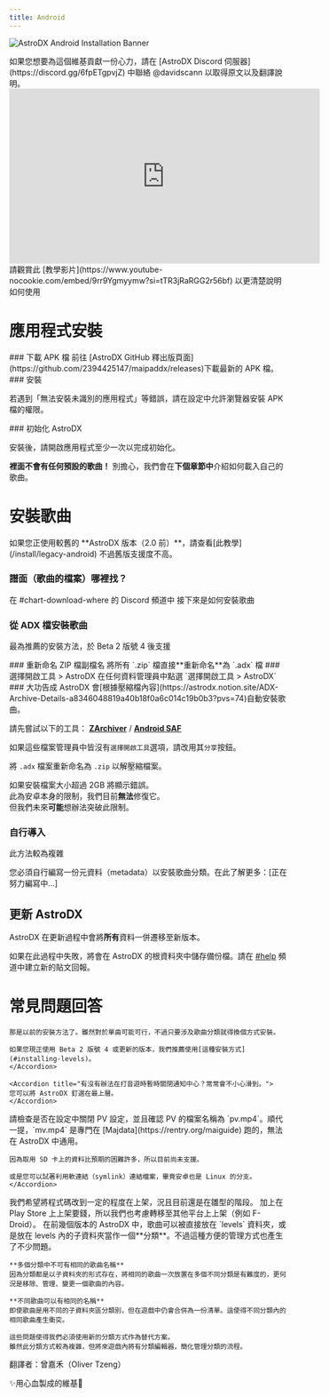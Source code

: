 ```yaml
---
title: Android
---
```


![AstroDX Android Installation Banner](content/media/androidguidebanner.webp)


<Callout title="我們需要翻譯者！" type="info">
  如果您想要為這個維基貢獻一份心力，請在 [AstroDX Discord
  伺服器](https://discord.gg/6fpETgpvjZ) 中聯絡 @davidscann 以取得原文以及翻譯說明。
</Callout>

<iframe
  width="560"
  height="315"
  src="https://www.youtube-nocookie.com/embed/9rr9Ygmyymw?si=tTR3jRaRGG2r56bf"
  title="YouTube 播放器"
  frameBorder="0"
  allow="accelerometer; autoplay; clipboard-write; encrypted-media; gyroscope; picture-in-picture; web-share"
  referrerPolicy="strict-origin-when-cross-origin"
  allowFullScreen
></iframe>
請觀賞此
[教學影片](https://www.youtube-nocookie.com/embed/9rr9Ygmyymw?si=tTR3jRaRGG2r56bf)
以更清楚說明如何使用

# 應用程式安裝

<Steps>
<Step>
### 下載 APK 檔
前往 [AstroDX GitHub 釋出版頁面](https://github.com/2394425147/maipaddx/releases)下載最新的 APK 檔。
</Step>
<Step>
### 安裝

若遇到「無法安裝未識別的應用程式」等錯誤，請在設定中允許瀏覽器安裝 APK 檔的權限。

</Step>

<Step>
### 初始化 AstroDX

安裝後，請開啟應用程式至少一次以完成初始化。

</Step>
</Steps>

**裡面不會有任何預設的歌曲！**
別擔心，我們會在**下個章節中**介紹如何載入自己的歌曲。

# 安裝歌曲

<Callout>
  如果您正使用較舊的 **AstroDX 版本（2.0 前）**，請查看[此教學](/install/legacy-android)
  不過舊版支援度不高。
</Callout>

### 譜面（歌曲的檔案）哪裡找？

<Cards>
  <Card
    title="譜面哪裡找？"
    href="https://discord.com/channels/892807792996536453/1081048213185900584"
  >
    在 #chart-download-where 的 Discord 頻道中
  </Card>
</Cards>
接下來是如何安裝歌曲

### **從 ADX 檔安裝歌曲**

最為推薦的安裝方法，於 Beta 2 版號 4 後支援

<Steps>

<Step>
    ### 重新命名 ZIP 檔副檔名
    將所有 `.zip` 檔直接**重新命名**為 `.adx` 檔
</Step>

<Step>
    ### 選擇開啟工具 > AstroDX
    在任何資料管理員中點選 `選擇開啟工具 > AstroDX`
</Step>

<Step>
  ### 大功告成
  AstroDX 會[根據壓縮檔內容](https://astrodx.notion.site/ADX-Archive-Details-a8346048819a40b18f0a6c014c19b0b3?pvs=74)自動安裝歌曲。
</Step>

</Steps>

<Callout title="在某些如小米或三星的裝置上可能沒有以 AstroDX 開啟檔案的選項。" type="warn">

請先嘗試以下的工具：
[**ZArchiver**](https://play.google.com/store/apps/details?id=ru.zdevs.zarchiver) /
[**Android SAF**](https://play.google.com/store/apps/details?id=com.marc.files)

如果這些檔案管理員中皆沒有`選擇開啟工具`選項，請改用其`分享`按鈕。
</Callout>

將 `.adx` 檔案重新命名為 `.zip` 以解壓縮檔案。

<Callout title="安卓限制：.adx 檔案大小不得大於 2GB">


如果安裝檔案大小超過 2GB 將顯示錯誤。<br />此為安卓本身的限制，我們目前**無法**修復它。<br />
但我們未來**可能**想辦法突破此限制。
</Callout>

### 自行導入

此方法較為複雜

您必須自行編寫一份元資料（metadata）以安裝歌曲分類。在此了解更多：[正在努力編寫中...]

## 更新 AstroDX

AstroDX 在更新過程中會將**所有**資料一併遷移至新版本。

如果在此過程中失敗，將會在 AstroDX 的根資料夾中儲存備份檔。請在 [#help](https://discord.com/channels/892807792996536453/1017394299933044847) 頻道中建立新的貼文回報。

# 常見問題回答

<Accordions>
	<Accordion title="我已經將 .rar/.zip 檔放在 levels 資料夾內了，怎麼跑不出曲目？">

	那是以前的安裝方法了。雖然對於單曲可能可行，不過只要涉及歌曲分類就得換個方式安裝。

    如果您現正使用 Beta 2 版號 4 或更新的版本，我們推薦使用[這種安裝方式](#installing-levels)。
    </Accordion>

    <Accordion title="有沒有辦法在打音遊時暫時關閉通知中心？常常會不小心滑到。">
	您可以將 AstroDX 釘選在最上層。
    </Accordion>

<Accordion title="我的 PV 已經放在資料夾內了，但它沒有在播放！">
	請檢查是否在設定中關閉 PV 設定，並且確認 PV 的檔案名稱為 `pv.mp4`。順代一提，`mv.mp4` 是專門在
    [Majdata](https://rentry.org/maiguide) 跑的，無法在 AstroDX 中通用。
    </Accordion>

<Accordion title="目前支援使用 SD 卡載入歌曲嗎？">

    因為取用 SD 卡上的資料比預期的困難許多，所以目前尚未支援。

    或是您可以試著利用軟連結（symlink）連結檔案，畢竟安卓也是 Linux 的分支。
    </Accordion>

<Accordion title="為什麼 AstroDX 還沒在 Play Store 上？">
	我們希望將程式碼改到一定的程度在上架，況且目前還是在雛型的階段。
	加上在 Play Store 上上架要錢，所以我們也考慮轉移至其他平台上上架（例如 F-Droid）。
    </Accordion>

<Accordion title="[2.0 Beta] 為什麼資料夾結構跟以往不同？">
在前幾個版本的 AstroDX 中，歌曲可以被直接放在 `levels` 資料夾，或是放在 levels
    內的子資料夾當作一個**分類**。不過這種方便的管理方式也產生了不少問題。

    **多個分類中不可有相同的歌曲名稱**
    因為分類都是以子資料夾的形式存在，將相同的歌曲一次放置在多個不同分類是有難度的，更何況是移除、管理、變更一個歌曲的內容。

	**不同歌曲可以有相同的名稱**
    即使歌曲是用不同的子資料夾區分類別，但在遊戲中仍會合併為一份清單。這使得不同分類內的相同歌曲產生衝突。

	這些問題使得我們必須使用新的分類方式作為替代方案。
    雖然此分類方式較為複雜，但將來遊戲內將有分類編輯器，簡化管理分類的流程。
</Accordion>
</Accordions>

翻譯者：曾嘉禾（Oliver Tzeng）

<p className="font-serif text-center italic text-xl"> ✨用心血製成的維基💖 </p>

